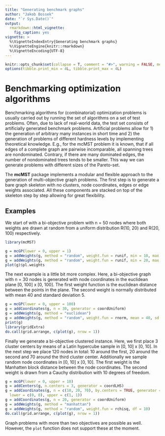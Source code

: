```yaml
---
title: "Generating benchmark graphs"
author: "Jakob Bossek"
date: "`r Sys.Date()`"
output:
  rmarkdown::html_vignette:
    fig_caption: yes
vignette: >
  %\VignetteIndexEntry{Generating benchmark graphs}
  %\VignetteEngine{knitr::rmarkdown}
  %\VignetteEncoding{UTF-8}
---
```


```r
knitr::opts_chunk$set(collapse = T, comment = "#>", warning = FALSE, message = FALSE)
options(tibble.print_min = 4L, tibble.print_max = 4L)
```

# Benchmarking optimization algorithms

Benchmarking algorithms for (combinatorial) optimization problems is usually carried out by running the set of algorithms on a set of test problems. Often, due to lack of real-world data, the test set consists of artificially generated benchmark problems. Artificial problems allow for 1) the generation of arbitrary many instances in short time and 2) the generation of problems of different hardness levels by implementing theoretical knowledge. E.g., for the mcMST problem it is known, that if all edges of a complete graph are pairwise incomparable, all spanning trees are nondominated. Contrary, if there are many dominated edges, the number of nondominated trees tends to be smaller. This way we can generate problems with different sizes of the Pareto-set.

The **mcMST** package implements a modular and flexible approach to the generation of multi-objective graph problems. The first step is to generate a bare graph skeleton with no clusters, node coordinates, edges or edge weights associated. All these components are stacked on top of the skeleton step by step allowing for great flexibility.

## Examples

We start of with a bi-objective problem with n = 50 nodes where both weights are drawn at random from a uniform distribution R(10, 20) and R(20, 100) respectively.

```r
library(mcMST)

g = mcGP(lower = 0, upper = 1)
g = addWeights(g, method = "random", weight.fun = runif, min = 10, max = 20, n = 50)
g = addWeights(g, method = "random", weight.fun = runif, min = 20, max = 100)
plot(g)$pl.weights
```

The next example is a little bit more complex. Here, a bi-objective graph with n = 30 nodes is generated with node coordinates in the euclidean plane [0, 100] x [0, 100]. The first weight function is the euclidean distance between the points in the plane. The second weight is normally distributed with mean 40 and standard deviation 5.

```r
g = mcGP(lower = 0, upper = 100)
g = addCoordinates(g, n = 30, generator = coordUniform)
g = addWeights(g, method = "euclidean")
g = addWeights(g, method = "random", weight.fun = rnorm, mean = 40, sd = 5)
print(g)
library(gridExtra)
do.call(grid.arrange, c(plot(g), nrow = 1))
```

Finally we generate a bi-objective clustered instance. Here, we
first place 3 cluster centers by means of a Latin hypercube sample in [0, 10] x [0, 10]. In the next step we place 120 nodes in total: 10 around the first, 20 around the second and 70 around the third cluster center. Additionally we sample random node coordinates in [0, 10] x [0, 10]. The first weight is the Manhatten block distance between the node coordinates. The second weight is drawn from a Cauchy distribution with 10 degrees of freedom.

```r
g = mcGP(lower = 0, upper = 10)
g = addCenters(g, n.centers = 3, generator = coordLHS)
g = addCoordinates(g, n = c(10, 20, 70), by.centers = TRUE, generator = coordUniform,
  lower = c(0, 0), upper = c(1, 1))
g = addCoordinates(g, n = 20, generator = coordUniform)
g = addWeights(g, method = "manhattan")
g = addWeights(g, method = "random", weight.fun = rchisq, df = 10)
do.call(grid.arrange, c(plot(g), nrow = 1))
```

Graph problems with more than two objectives are possible as well. However, the `plot` function does not support these at the moment.
